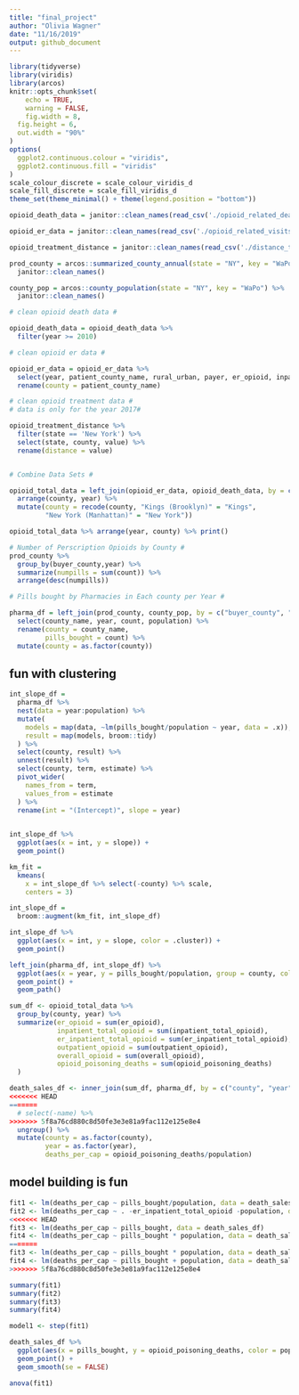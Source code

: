 ```yaml
---
title: "final_project"
author: "Olivia Wagner"
date: "11/16/2019"
output: github_document
---
```


```r
library(tidyverse)
library(viridis)
library(arcos)
knitr::opts_chunk$set(
	echo = TRUE,
	warning = FALSE,
	fig.width = 8, 
  fig.height = 6,
  out.width = "90%"
)
options(
  ggplot2.continuous.colour = "viridis",
  ggplot2.continuous.fill = "viridis"
)
scale_colour_discrete = scale_colour_viridis_d
scale_fill_discrete = scale_fill_viridis_d
theme_set(theme_minimal() + theme(legend.position = "bottom"))
```

```r
opioid_death_data = janitor::clean_names(read_csv('./opioid_related_deaths.csv'))

opioid_er_data = janitor::clean_names(read_csv('./opioid_related_visits.csv'))

opioid_treatment_distance = janitor::clean_names(read_csv('./distance_to_treatment.csv'))
```

```r
prod_county = arcos::summarized_county_annual(state = "NY", key = "WaPo") %>% 
  janitor::clean_names()

county_pop = arcos::county_population(state = "NY", key = "WaPo") %>% 
  janitor::clean_names()
```


```r

# clean opioid death data #

opioid_death_data = opioid_death_data %>% 
  filter(year >= 2010) 

# clean opioid er data #

opioid_er_data = opioid_er_data %>% 
  select(year, patient_county_name, rural_urban, payer, er_opioid, inpatient_total_opioid, er_inpatient_total_opioid, outpatient_opioid, overall_opioid) %>%
  rename(county = patient_county_name)

# clean opioid treatment data #
# data is only for the year 2017#

opioid_treatment_distance %>% 
  filter(state == 'New York') %>%
  select(state, county, value) %>%
  rename(distance = value) 


# Combine Data Sets #

opioid_total_data = left_join(opioid_er_data, opioid_death_data, by = c('county', 'year')) %>% 
  arrange(county, year) %>% 
  mutate(county = recode(county, "Kings (Brooklyn)" = "Kings",
         "New York (Manhattan)" = "New York"))

opioid_total_data %>% arrange(year, county) %>% print()

```

```r
# Number of Perscription Opioids by County #
prod_county %>% 
  group_by(buyer_county,year) %>% 
  summarize(numpills = sum(count)) %>% 
  arrange(desc(numpills))
```

```r

# Pills bought by Pharmacies in Each county per Year #

pharma_df = left_join(prod_county, county_pop, by = c("buyer_county", "year")) %>% 
  select(county_name, year, count, population) %>% 
  rename(county = county_name,
         pills_bought = count) %>% 
  mutate(county = as.factor(county))
```

## fun with clustering

```r
int_slope_df =
  pharma_df %>% 
  nest(data = year:population) %>% 
  mutate(
    models = map(data, ~lm(pills_bought/population ~ year, data = .x)),
    result = map(models, broom::tidy)
  ) %>% 
  select(county, result) %>% 
  unnest(result) %>% 
  select(county, term, estimate) %>% 
  pivot_wider(
    names_from = term,
    values_from = estimate
  ) %>% 
  rename(int = "(Intercept)", slope = year)
  
```

```r
int_slope_df %>% 
  ggplot(aes(x = int, y = slope)) + 
  geom_point()
```
```r
km_fit = 
  kmeans(
    x = int_slope_df %>% select(-county) %>% scale, 
    centers = 3)

int_slope_df =
  broom::augment(km_fit, int_slope_df)
```

```r
int_slope_df %>% 
  ggplot(aes(x = int, y = slope, color = .cluster)) +
  geom_point()
```

```r
left_join(pharma_df, int_slope_df) %>% 
  ggplot(aes(x = year, y = pills_bought/population, group = county, color = .cluster)) + 
  geom_point() + 
  geom_path() 
```


```r
sum_df <- opioid_total_data %>% 
  group_by(county, year) %>% 
  summarize(er_opioid = sum(er_opioid),
            inpatient_total_opioid = sum(inpatient_total_opioid),
            er_inpatient_total_opioid = sum(er_inpatient_total_opioid),
            outpatient_opioid = sum(outpatient_opioid),
            overall_opioid = sum(overall_opioid),
            opioid_poisoning_deaths = sum(opioid_poisoning_deaths)
  )
```

```r
death_sales_df <- inner_join(sum_df, pharma_df, by = c("county", "year")) %>% 
<<<<<<< HEAD
=======
  # select(-name) %>% 
>>>>>>> 5f8a76cd880c8d50fe3e3e81a9fac112e125e8e4
  ungroup() %>% 
  mutate(county = as.factor(county),
         year = as.factor(year),
         deaths_per_cap = opioid_poisoning_deaths/population)
```

## model building is fun

```r
fit1 <- lm(deaths_per_cap ~ pills_bought/population, data = death_sales_df)
fit2 <- lm(deaths_per_cap ~ . -er_inpatient_total_opioid -population, data = death_sales_df)
<<<<<<< HEAD
fit3 <- lm(deaths_per_cap ~ pills_bought, data = death_sales_df)
fit4 <- lm(deaths_per_cap ~ pills_bought * population, data = death_sales_df)
=======
fit3 <- lm(deaths_per_cap ~ pills_bought * population, data = death_sales_df)
fit4 <- lm(deaths_per_cap ~ pills_bought + population, data = death_sales_df)
>>>>>>> 5f8a76cd880c8d50fe3e3e81a9fac112e125e8e4
```

```r
summary(fit1)
summary(fit2)
summary(fit3)
summary(fit4)
```

```r
model1 <- step(fit1)
```


```r
death_sales_df %>% 
  ggplot(aes(x = pills_bought, y = opioid_poisoning_deaths, color = population)) +
  geom_point() +
  geom_smooth(se = FALSE)
```


```r
anova(fit1)
```

